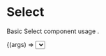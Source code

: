
<Meta title="Input/Select"
    component={Select}
/>


# Select
Basic Select component usage .

<Canvas>
  <Story
    name="Select"
    height="200px"
    args={{
      className: 'p-f-select',
      label: 'Select',
      disabled: false,
      error: '',
      options: [
        {
          label: 'Test',
          value: 'value',
        },
        {
          label: 'Test2',
          value: 'value2',
        },
      ]
    }}
  >
    {(args) => <Select {...args}/>}
  </Story>
</Canvas>

<ArgsTable story="Select"/>
